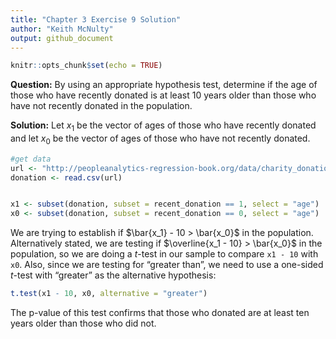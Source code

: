 ```yaml
---
title: "Chapter 3 Exercise 9 Solution"
author: "Keith McNulty"
output: github_document
---
```


```r
knitr::opts_chunk$set(echo = TRUE)
```

**Question:** By using an appropriate hypothesis test, determine if the age of those who have recently donated is at least 10 years older than those who have not recently donated in the population.

**Solution:** Let $x_1$ be the vector of ages of those who have recently donated and let $x_0$ be the vector of ages of those who have not recently donated. 

```r
#get data
url <- "http://peopleanalytics-regression-book.org/data/charity_donation.csv"
donation <- read.csv(url)


x1 <- subset(donation, subset = recent_donation == 1, select = "age")
x0 <- subset(donation, subset = recent_donation == 0, select = "age")
```

We are trying to establish if $\bar{x_1} - 10 > \bar{x_0}$ in the population. Alternatively stated, we are testing if $\overline{x_1 - 10} > \bar{x_0}$ in the population, so we are doing a $t$-test in our sample to compare `x1 - 10` with `x0`.  Also, since we are testing for "greater than", we need to use a one-sided $t$-test with "greater" as the alternative hypothesis:

```r
t.test(x1 - 10, x0, alternative = "greater")
```

The p-value of this test confirms that those who donated are at least ten years older than those who did not.
